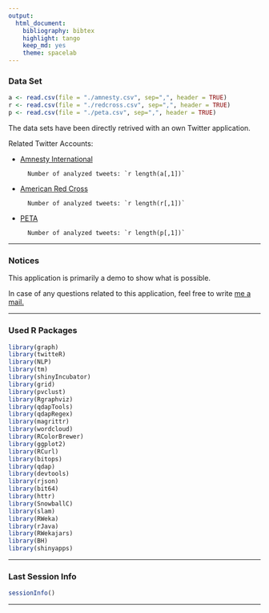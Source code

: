 ```yaml
---
output:
  html_document:
    bibliography: bibtex
    highlight: tango
    keep_md: yes
    theme: spacelab
---
```


### Data Set

```r
a <- read.csv(file = "./amnesty.csv", sep=",", header = TRUE)
r <- read.csv(file = "./redcross.csv", sep=",", header = TRUE)
p <- read.csv(file = "./peta.csv", sep=",", header = TRUE)
```


The data sets have been directly retrived with an own Twitter application.

Related Twitter Accounts:

* [Amnesty International][1]

        Number of analyzed tweets: `r length(a[,1])`

* [American Red Cross][2] 

        Number of analyzed tweets: `r length(r[,1])`

* [PETA][3] 
        
        Number of analyzed tweets: `r length(p[,1])`

***

### Notices

This application is primarily a demo to show what is possible. 

In case of any questions related to this application, feel free to write [me a mail.][4]

***

### Used R Packages

```r
library(graph)
library(twitteR)
library(NLP)
library(tm)
library(shinyIncubator)
library(grid)
library(pvclust)
library(Rgraphviz)
library(qdapTools)
library(qdapRegex)
library(magrittr)
library(wordcloud)
library(RColorBrewer)
library(ggplot2)
library(RCurl)
library(bitops)
library(qdap)
library(devtools)
library(rjson)
library(bit64)
library(httr)
library(SnowballC)
library(slam)
library(RWeka)
library(rJava) 
library(RWekajars)
library(BH)
library(shinyapps)
```

***

### Last Session Info

```r
sessionInfo()
```



[1]: https://twitter.com/amnesty "Amnesty Twitter Account"

[2]: https://twitter.com/RedCross "Red Cross Twitter Account"

[3]: https://twitter.com/peta "PETA Twitter Account"

[4]: http://nierhoff.info/#contact "Contact"

***
